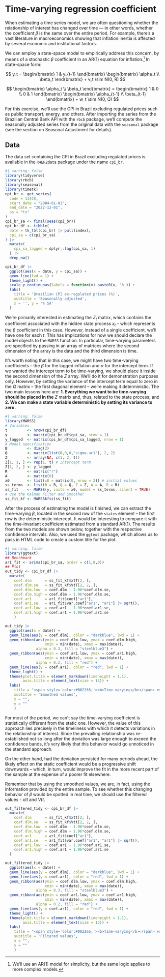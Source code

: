 # Time-varying regression coefficient

When estimating a time series model, we are often questioning whether the relationship of interest has changed over time --- in other words, whether the coefficient $\beta$ is the same over the entire period. For example, there's a vast literature in macroeconomics showing that inflation inertia is affected by several economic and institutional factors.

We can employ a state-space model to empirically address this concern, by means of a stochastic $\beta$ coefficient in an AR(1) equation for inflation.[^time-varying-coefficients-1] In state-space form:

[^time-varying-coefficients-1]: We'll use an AR(1) model for simplicity, but the same logic applies to more complex models.

$$
y_t = 
\begin{bmatrix}
1 & y_{t-1}
\end{bmatrix}
\begin{bmatrix}
\alpha_t \\ \beta_t
\end{bmatrix} +
v_t \sim N(0, R)
$$ 

$$
\begin{bmatrix}
\alpha_t \\ \beta_t
\end{bmatrix} = 
\begin{bmatrix}
1 & 0 \\ 0 & 1
\end{bmatrix}
\begin{bmatrix}
\alpha_{t-1} \\ \beta_{t-1}
\end{bmatrix}
+ 
w_t \sim N(0, Q)
$$

For this exercise, we'll use the CPI in Brazil excluding regulated prices such as public transport, energy, and others. After importing the series from the Brazilian Central Bank API with the `rbcb` package, we'll compute the seasonally adjusted series from the original data with the `seasonal` package (see the section on Seasonal Adjustment for details).

::: {.callout-tip}
## Data
The data set containing the CPI in Brazil excluding regulated prices is available in the `R4ER2data` package under the name `cpi_br`.
:::

```r
#| warning: false
library(tidyverse)
library(rbcb)
library(seasonal)
library(timetk)
cpi_br <- get_series(
  code = 11428,
  start_date = "2004-01-01",
  end_date = "2022-12-01",
  as = "ts"
)
cpi_br_sa <- final(seas(cpi_br))
cpi_br_df <- tibble(
  date = tk_tbl(cpi_br) |> pull(index),
  cpi_sa = c(cpi_br_sa)
) |> 
  mutate(
    cpi_sa_lagged = dplyr::lag(cpi_sa, 1)
  ) |> 
  drop_na()
```

```r
cpi_br_df |> 
  ggplot(aes(x = date, y = cpi_sa)) +
  geom_line(lwd = 1) +
  theme_light() +
  scale_y_continuous(labels = function(x) paste0(x, '%')) +
  labs(
    title = 'Brazilian CPI ex-regulated prices (%)',
    subtitle = 'Seasonally adjusted',
    x = '', y = '% SA'
  )
```

We're primarily interested in estimating the $Z_t$ matrix, which contains the coefficient associated with the hidden state process $x_t$ -- which represents the $\beta$ coefficient in this case. However, instead of a single coefficient, we'll have one for each $t$. This has implications for how we should declare the model objects to the `MARSS` function. In particular, time-varying parameters are specified by passing in an array of matrices where the second dimension of the array is the data and the third dimension is time.

It's worth noting that in this case, we might have two time-varying coefficients -- the $\beta$ for the lagged inflation and $\alpha$ for the intercept term. If we wanted the intercept term to be time-varying, we should place it inside the second dimension of the $Z$ array. We'll do it for demonstration purposes only. However, by setting the variance of the intercept term equal to zero in the $Q$ matrix -- the first diagonal element -- we're making it deterministic. The two main lessons here are: **1. Everything we want to be time-varying should be placed in the** $Z$ matrix and, thus, related to the state process; and **2. We can make a state variable deterministic by setting its variance to zero.**

```r
#| warning: false
library(MARSS)
# Variables
t         <- nrow(cpi_br_df)
y         <- matrix(cpi_br_df$cpi_sa, nrow = 1) 
y_lagged  <- matrix(cpi_br_df$cpi_sa_lagged, nrow = 1)
# Model specification
B         <- diag(2)
Q         <- matrix(list(0,0,0,"sigma.ar1"), 2, 2)
Z         <- array(NA, c(1, 2, t))
Z[1, 1, ] <- rep(1, t) # Intercept term 
Z[1, 2, ] <- y_lagged
R         <- matrix("r")
A         <- matrix(0)
x0        <- list(x0 = matrix(0, nrow = 2)) # initial values
ss_terms  <- list(B = B, Q = Q, Z = Z, A = A, R = R)
ss_fit    <- MARSS(y, inits = x0, model = ss_terms, silent = TRUE)
# Use the Kalman Filter and Smoother
ss_fit_kf <- MARSSkfss(ss_fit)  
```

After the process of estimating the model is finished, we can extract the time-varying $\beta$, located in the second row of the `states` element -- the first row is the deterministic intercept. It would be interesting to compare it with the time-invariant coefficient estimated from a standard AR(1). The results from the two models are shown below, together with the respective confidence intervals. Also, we used the `ggtext` package, which allows us to pass in HTML code to create a custom title for the plot.

```r
#| warning: false
library(ggtext)
## Benchmark
ar1_fit <- arima(cpi_br_sa, order = c(1,0,0))
## Plot
out_tidy <- cpi_br_df |>
  mutate(
    coef.dlm      = ss_fit_kf$xtT[2, ],
    coef.dlm.se   = ss_fit_kf$VtT[2, 2, ],
    coef.dlm.low  = coef.dlm - 1.96*coef.dlm.se,
    coef.dlm.high = coef.dlm + 1.96*coef.dlm.se,
    coef.ar1      = ar1_fit$coef["ar1"],
    coef.ar1.se   = ar1_fit$var.coef["ar1", "ar1"] |> sqrt(),
    coef.ar1.low  = coef.ar1 - 1.96*coef.ar1.se,
    coef.ar1.high = coef.ar1 + 1.96*coef.ar1.se
    )
```

```r
out_tidy |>
  ggplot(aes(x = date)) +
  geom_line(aes(y = coef.dlm), color = "darkblue", lwd = 1) +
  geom_ribbon(aes(ymin = coef.dlm.low, ymax = coef.dlm.high, 
                  xmin = min(date), xmax = max(date)), 
              alpha = 0.3, fill = "steelblue3") +
  geom_ribbon(aes(ymin = coef.ar1.low, ymax = coef.ar1.high, 
                  xmin = min(date), xmax = max(date)), 
              alpha = 0.2, fill = "red") +
  geom_line(aes(y = coef.ar1), color = "red", lwd = 1) +
  theme_light() +
  theme(plot.title = element_markdown(lineheight = 1.1),
        axis.title = element_text(size = 13)) +
  labs(
    title = "<span style='color:#002266;'><b>Time-varying</b></span> vs <span style='color:#ff1a1a;'><b>constant</b></span> coefficient",
    subtitle = 'Smoothed values',
    x = "", 
    y = ""
    )
```

For most of the period, we can't say the time-varying coefficient is statistically different from the static one. However, the value of this approach lies precisely in the timeliness with which it detects variations in the relationship of interest. Since the prevailing relationship was re-established not so long after the deviation was large enough to exceed the confidence bands, it's very likely that this behavior would go unnoticed in the standard approach.

On the other hand, had the deviation persisted for many periods ahead, the likely effect on the static coefficient would be a progressive shift downwards -- which, in turn, would improve the fit in the more recent part of the sample at the expense of a poorer fit elsewhere.

Remember that by using the smoothed values, we are, in fact, using the information provided by the entire sample. To see whether this changing behavior of $\beta$ would be spotted in real time, we should use the filtered values - $xtt$ and $Vtt$.

```r
out_filtered_tidy <- cpi_br_df |>
  mutate(
    coef.dlm      = ss_fit_kf$xtt[2, ],
    coef.dlm.se   = ss_fit_kf$Vtt[2, 2, ],
    coef.dlm.low  = coef.dlm - 1.96*coef.dlm.se,
    coef.dlm.high = coef.dlm + 1.96*coef.dlm.se,
    coef.ar1      = ar1_fit$coef["ar1"],
    coef.ar1.se   = ar1_fit$var.coef["ar1", "ar1"] |> sqrt(),
    coef.ar1.low  = coef.ar1 - 1.96*coef.ar1.se,
    coef.ar1.high = coef.ar1 + 1.96*coef.ar1.se
  )
```

```r
out_filtered_tidy |>
  ggplot(aes(x = date)) +
  geom_line(aes(y = coef.dlm), color = "darkblue", lwd = 1) +
  geom_line(aes(y = coef.ar1), color = "red", lwd = 1) +
  geom_ribbon(aes(ymin = coef.dlm.low, ymax = coef.dlm.high, 
                  xmin = min(date), xmax = max(date)), 
              alpha = 0.3, fill = "steelblue3") +
  geom_ribbon(aes(ymin = coef.ar1.low, ymax = coef.ar1.high, 
                  xmin = min(date), xmax = max(date)), 
              alpha = 0.2, fill = "red") +
  geom_line(aes(y = coef.ar1), color = "red", lwd = 1) +
  theme_light() +
  theme(plot.title = element_markdown(lineheight = 1.1),
        axis.title = element_text(size = 13)) +
  labs(
    title = "<span style='color:#002266;'><b>Time-varying</b></span> vs <span style='color:#ff1a1a;'><b>constant</b></span> coefficient",
    subtitle = 'Filtered values',
    x = "", 
    y = ""
    )
```
